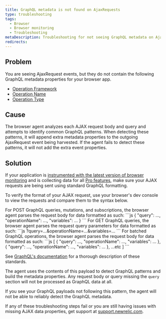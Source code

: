 ```yaml
---
title: GraphQL metadata is not found on AjaxRequests
type: troubleshooting
tags:
  - Browser
  - Browser monitoring
  - Troubleshooting
metaDescription: Troubleshooting for not seeing GraphQL metadata on AjaxRequest events for your browser app.
redirects:
---
```


## Problem

You are seeing AjaxRequest events, but they do not contain the following GraphQL metadata properties for your browser app.
* [Operation Framework](https://docs.newrelic.com/attribute-dictionary/?event=AjaxRequest&attribute=operationFramework)
* [Operation Name](https://docs.newrelic.com/attribute-dictionary/?event=AjaxRequest&attribute=operationName)
* [Operation Type](https://docs.newrelic.com/attribute-dictionary/?event=AjaxRequest&attribute=operationType)

## Cause

The browser agent analyzes each AJAX request body and query and attempts to identify common GraphQL patterns. When detecting these patterns, it will append extra metadata properties to the outgoing AjaxRequest event being harvested. If the agent fails to detect these patterns, it will not add the extra event properties.

## Solution

If your application is [instrumented with the latest version of browser monitoring](/docs/browser/new-relic-browser/installation-configuration/troubleshooting-browser-monitoring-installation) and is collecting data for all [Pro features](/docs/browser/new-relic-browser/browser-pro-features), make sure your AJAX requests are being sent using standard GraphQL formatting.

To verify the format of your AJAX request, use your browser's dev console to view the requests and compare them to the syntax below.

<CollapserGroup>
  <Collapser
      id="post"
      title="GraphQL POST Requests"
    >
    For POST GraphQL queries, mutations, and subscriptions, the browser agent parses the request body for data formatted as such:
    ```js
      {
        "query": ...,
        "operationName": ...,
        "variables": ... 
      }
    ```
  </Collapser>
  <Collapser
        id="get"
        title="GraphQL GET Requests"
    >
    For GET GraphQL queries, the browser agent parses the request query parameters for data formatted as such:
    ```js
      ?query=...&operationName=...&variables=...
    ```
  </Collapser>
  <Collapser
        id="batch"
        title="GraphQL Batched POST Requests"
    >
    For batched GraphQL operations, the browser agent parses the request body for data formatted as such:
    ```js
      [
        {
          "query": ...,
          "operationName": ...,
          "variables": ... 
        },
        {
          "query": ...,
          "operationName": ...,
          "variables": ... 
        },
        ...etc
      ]
    ```
  </Collapser>
</CollapserGroup>

See [GraphQL's documentation](https://graphql.org/learn/serving-over-http/#post-request) for a thorough description of these standards.

The agent uses the contents of this payload to detect GraphQL patterns and build the metadata properties. Any request body or query missing the `query` section will not be processed as GraphQL data at all.

If you see your GraphQL payloads not following this pattern, the agent will not be able to reliably detect the GraphQL metadata.

If any of these troubleshooting steps fail or you are still having issues with missing AJAX data properties, get support at [support.newrelic.com](https://support.newrelic.com).
